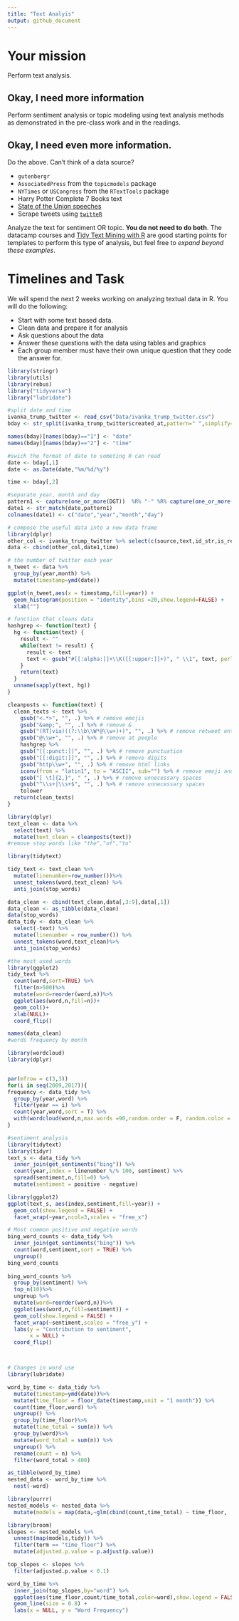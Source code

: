 ```yaml
---
title: "Text Analyis"
output: github_document
---
```





# Your mission

Perform text analysis.

## Okay, I need more information

Perform sentiment analysis or topic modeling using text analysis methods as demonstrated in the pre-class work and in the readings.

## Okay, I need even more information.

Do the above. Can't think of a data source?

- `gutenbergr`
- `AssociatedPress` from the `topicmodels` package
- `NYTimes` or `USCongress` from the `RTextTools` package
- Harry Potter Complete 7 Books text
- [State of the Union speeches](https://pradeepadhokshaja.wordpress.com/2017/03/31/scraping-the-web-for-presdential-inaugural-addresses-using-rvest/)
- Scrape tweets using [`twitteR`](https://www.credera.com/blog/business-intelligence/twitter-analytics-using-r-part-1-extract-tweets/)

Analyze the text for sentiment OR topic. **You do not need to do both**. The datacamp courses and [Tidy Text Mining with R](http://tidytextmining.com/) are good starting points for templates to perform this type of analysis, but feel free to *expand beyond these examples*.

# Timelines and Task


We will spend the next 2 weeks working on analyzing textual data in R. You will do the following:

- Start with some text based data.
- Clean data and prepare it for analysis
- Ask questions about the data
- Answer these questions with the data using tables and graphics
- Each group member must have their own unique question that they code the answer for. 

```r
library(stringr)
library(utils)
library(rebus)
library("tidyverse")
library("lubridate")

```

```r
#split date and time
ivanka_trump_twitter <- read_csv("Data/ivanka_trump_twitter.csv")
bday <- str_split(ivanka_trump_twitter$created_at,pattern=" ",simplify=TRUE)

names(bday)[names(bday)=="1"] <- "date"
names(bday)[names(bday)=="2"] <- "time"

#swich the format of date to someting R can read
date <- bday[,1]
date <- as.Date(date,"%m/%d/%y")

time <- bday[,2]

#separate year, month and day
pattern1 <- capture(one_or_more(DGT))  %R% "-" %R% capture(one_or_more(DGT)) %R% "-" %R% capture(DGT %R% DGT)
date1 <- str_match(date,pattern1)
colnames(date1) <- c("date","year","month","day")
```

```r
# compose the useful data into a new data frame
library(dplyr)
other_col <- ivanka_trump_twitter %>% select(c(source,text,id_str,is_retweet))
data <- cbind(other_col,date1,time)

```

```r
# the number of twitter each year
n_tweet <- data %>%
  group_by(year,month) %>%
  mutate(timestamp=ymd(date))

ggplot(n_tweet,aes(x = timestamp,fill=year)) +
  geom_histogram(position = "identity",bins =20,show.legend=FALSE) +
  xlab("")
```

```r

# function that cleans data
hashgrep <- function(text) {
  hg <- function(text) {
    result <- ""
    while(text != result) {
      result <- text
      text <- gsub("#[[:alpha:]]+\\K([[:upper:]]+)", " \\1", text, perl = TRUE)
    }
    return(text)
  }
  unname(sapply(text, hg))
}

cleanposts <- function(text) {
  clean_texts <- text %>%
    gsub("<.*>", "", .) %>% # remove emojis
    gsub("&amp;", "", .) %>% # remove &
    gsub("(RT|via)((?:\\b\\W*@\\w+)+)", "", .) %>% # remove retweet entities
    gsub("@\\w+", "", .) %>% # remove at people
    hashgrep %>%
    gsub("[[:punct:]]", "", .) %>% # remove punctuation
    gsub("[[:digit:]]", "", .) %>% # remove digits
    gsub("http\\w+", "", .) %>% # remove html links
    iconv(from = "latin1", to = "ASCII", sub="") %>% # remove emoji and bizarre signs
    gsub("[ \t]{2,}", " ", .) %>% # remove unnecessary spaces
    gsub("^\\s+|\\s+$", "", .) %>% # remove unnecessary spaces
    tolower
  return(clean_texts)
}
```

```r
library(dplyr)
text_clean <- data %>% 
  select(text) %>%
  mutate(text_clean = cleanposts(text))
#remove stop words like "the","of","to"

library(tidytext)

tidy_text <- text_clean %>%
  mutate(linenumber=row_number())%>%
  unnest_tokens(word,text_clean) %>%
  anti_join(stop_words)

data_clean <- cbind(text_clean,data[,3:9],data[,1])
data_clean <- as_tibble(data_clean)
data(stop_words)
data_tidy <- data_clean %>%
  select(-text) %>%
  mutate(linenumber = row_number()) %>%
  unnest_tokens(word,text_clean)%>%
  anti_join(stop_words)

#the most used words
library(ggplot2)
tidy_text %>%
  count(word,sort=TRUE) %>%
  filter(n>500)%>%
  mutate(word=reorder(word,n))%>%
  ggplot(aes(word,n,fill=n))+
  geom_col()+
  xlab(NULL)+
  coord_flip()
```

```r

names(data_clean)
#words frequency by month

library(wordcloud)
library(dplyr)


par(mfrow = c(3,3))
for(i in seq(2009,2017)){
frequency <- data_tidy %>%
  group_by(year,word) %>%
  filter(year == i) %>%
  count(year,word,sort = T) %>%
  with(wordcloud(word,n,max.words =90,random.order = F, random.color = F, colors=brewer.pal(8, "Dark2")))
}
```

```r
#sentiment analysis
library(tidytext)
library(tidyr)
text_s <- data_tidy %>%
  inner_join(get_sentiments("bing")) %>%
  count(year,index = linenumber %/% 100, sentiment) %>%
  spread(sentiment,n,fill=0) %>%
  mutate(sentiment = positive - negative)

library(ggplot2)
ggplot(text_s, aes(index,sentiment,fill=year)) +
  geom_col(show.legend = FALSE) +
  facet_wrap(~year,ncol=3,scales = "free_x")

```

```r
# Most common positive and negative words
bing_word_counts <- data_tidy %>%
  inner_join(get_sentiments("bing")) %>%
  count(word,sentiment,sort = TRUE) %>%
  ungroup()
bing_word_counts
 
bing_word_counts %>%
  group_by(sentiment) %>%
  top_n(10)%>%
  ungroup %>%
  mutate(word=reorder(word,n))%>%
  ggplot(aes(word,n,fill=sentiment)) +
  geom_col(show.legend = FALSE) +
  facet_wrap(~sentiment,scales = "free_y") +
  labs(y = "Contribution to sentiment",
       x = NULL) +
  coord_flip()




```


```r
# Changes in word use
library(lubridate)

word_by_time <- data_tidy %>%
  mutate(timestamp=ymd(date))%>%
  mutate(time_floor = floor_date(timestamp,unit = "1 month")) %>%
  count(time_floor,word) %>%
  ungroup() %>%
  group_by(time_floor)%>%
  mutate(time_total = sum(n)) %>%
  group_by(word)%>%
  mutate(word_total = sum(n)) %>%
  ungroup() %>%
  rename(count = n) %>%
  filter(word_total > 400)

as_tibble(word_by_time)
nested_data <- word_by_time %>%
  nest(-word)

library(purrr)
nested_models <- nested_data %>%
  mutate(models = map(data,~glm(cbind(count,time_total) ~ time_floor, ., family = "binomial")))

library(broom)
slopes <- nested_models %>%
  unnest(map(models,tidy)) %>%
  filter(term == "time_floor") %>%
  mutate(adjusted.p.value = p.adjust(p.value))

top_slopes <- slopes %>%
  filter(adjusted.p.value < 0.1)

word_by_time %>% 
  inner_join(top_slopes,by="word") %>%
  ggplot(aes(time_floor,count/time_total,color=word),show.legend = FALSE) +
  geom_line(size = 0.8) +
  labs(x = NULL, y = "Word Frequency")
```
